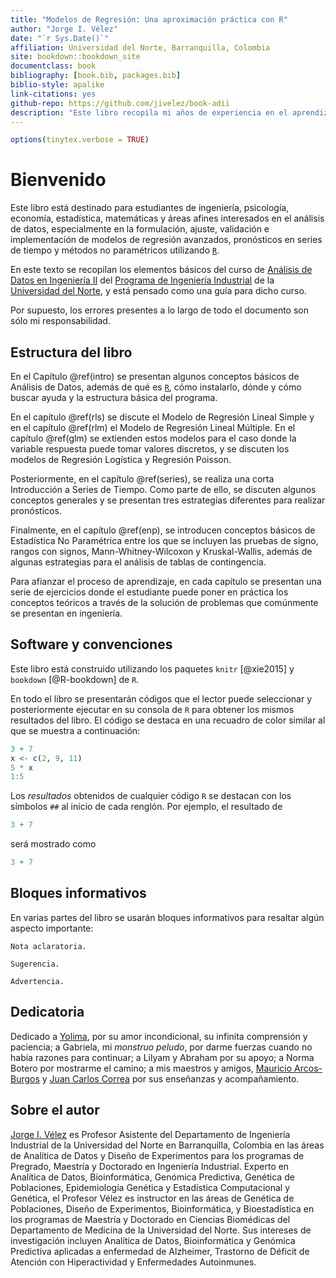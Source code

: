 ```yaml
--- 
title: "Modelos de Regresión: Una aproximación práctica con R"
author: "Jorge I. Vélez"
date: "`r Sys.Date()`"
affiliation: Universidad del Norte, Barranquilla, Colombia
site: bookdown::bookdown_site
documentclass: book
bibliography: [book.bib, packages.bib]
biblio-style: apalike
link-citations: yes
github-repo: https://github.com/jivelez/book-adii
description: "Este libro recopila mi años de experiencia en el aprendizaje de R [@R], y está escrito como una guía para aquellos que recién comienzan."
---
```


```r
options(tinytex.verbose = TRUE)
```

# Bienvenido {-}
Este libro está destinado para estudiantes de ingeniería, psicología, economía, estadística, matemáticas y áreas afines interesados en el análisis de datos, especialmente en la formulación, ajuste, validación e implementación de modelos de regresión avanzados, pronósticos en series de tiempo y métodos no paramétricos utilizando [`R`](https://www.r-project.org/). 

En este texto se recopilan los elementos básicos del curso de [Análisis de Datos en Ingeniería II](https://pomelo.uninorte.edu.co/pls/prod/bwckctlg.p_disp_course_detail?cat_term_in=201910&subj_code_in=EST&crse_numb_in=1051) del [Programa de Ingeniería Industrial](https://www.uninorte.edu.co/web/ingenieria-industrial) de la [Universidad del Norte](https://www.uninorte.edu.co), y está pensado como una guía para dicho curso.
  
Por supuesto, los errores presentes a lo largo de todo el documento son sólo mi responsabilidad.


## Estructura del libro{-}
En el Capítulo \@ref(intro) se presentan algunos conceptos básicos de Análisis de Datos, además de qué es [`R`](https://www.r-project.org), cómo instalarlo, dónde y cómo buscar ayuda y la estructura básica del programa.

En el capítulo \@ref(rls) se discute el Modelo de Regresión Lineal Simple y en el capítulo \@ref(rlm) el Modelo de Regresión Lineal Múltiple. En el capítulo \@ref(glm) se extienden estos modelos para el caso donde la variable respuesta puede tomar valores discretos, y se discuten los modelos de Regresión Logística y Regresión Poisson. 

Posteriormente, en el capítulo \@ref(series), se realiza una corta Introducción a Series de Tiempo. Como parte de ello, se discuten algunos conceptos generales y se presentan tres estrategias diferentes para realizar pronósticos. 

Finalmente, en el capítulo \@ref(enp), se introducen conceptos básicos de Estadística No Paramétrica entre los que se incluyen las pruebas de signo, rangos con signos, Mann-Whitney-Wilcoxon y Kruskal-Wallis, además de algunas estrategias para el análisis de tablas de contingencia.

Para afianzar el proceso de aprendizaje, en cada capítulo se presentan una serie de ejercicios donde el estudiante puede poner en práctica los conceptos teóricos a través de la solución de problemas que comúnmente se presentan en ingeniería.


## Software y convenciones {-} 
Este libro está construido utilizando los paquetes `knitr`\index{knitr} [@xie2015] y `bookdown`\index{bookdown} [@R-bookdown] de `R`.

En todo el libro se presentarán códigos que el lector puede seleccionar y posteriormente ejecutar en su consola de `R` para obtener los mismos resultados del libro. El código se destaca en una recuadro de color similar al que se muestra a continuación:

```r
3 + 7 
x <- c(2, 9, 11)
5 * x
1:5
```


Los _resultados_ obtenidos de cualquier código `R` se destacan con los símbolos `##` al inicio de cada renglón. Por ejemplo, el resultado de

```r
3 + 7
```

será mostrado como 

```r
3 + 7
```

## Bloques informativos {-}
En varias partes del libro se usarán bloques informativos para resaltar algún aspecto importante:

```block2
Nota aclaratoria.
```

```block2
Sugerencia.
```

```block2
Advertencia.
```

## Dedicatoria {-}
Dedicado a [Yolima](https://www.instagram.com/yolimaespinosamarykay/?hl=es), por su amor incondicional, su infinita comprensión y paciencia; a Gabriela, mi *monstruo peludo*, por darme fuerzas cuando no había razones para continuar; a 
Lilyam y Abraham por su apoyo;  a Norma Botero por mostrarme el camino; a mis maestros y amigos, [Mauricio Arcos-Burgos](https://scholar.google.com.co/citations?user=MZlwFqgAAAAJ&hl=en) y [Juan Carlos Correa](http://ciencias.medellin.unal.edu.co/index.php/component/teachers/?escuela=Escuela%20de%20Estad%C3%ADstica&letra=&correo=jccorrea@unal.edu.co)  por sus enseñanzas y acompañamiento.


## Sobre el autor {-}
[Jorge I. Vélez](https://jivelez.github.io) es Profesor Asistente del Departamento de Ingeniería Industrial de la Universidad del Norte en Barranquilla, Colombia en las áreas de Analítica de Datos y Diseño de Experimentos para los programas de Pregrado, Maestría y Doctorado en Ingeniería Industrial.  Experto en Analítica de Datos, Bioinformática, Genómica Predictiva, Genética de Poblaciones, Epidemiología Genética y Estadística Computacional y Genética, el  Profesor Vélez es instructor en las áreas de  Genética de Poblaciones, Diseño de Experimentos, Bioinformática, y Bioestadística en los programas de Maestría y Doctorado en Ciencias Biomédicas del Departamento de Medicina de la Universidad del Norte. Sus intereses de investigación incluyen Analítica de Datos, Bioinformática y Genómica Predictiva aplicadas a enfermedad de Alzheimer, Trastorno de Déficit de Atención con Hiperactividad y Enfermedades Autoinmunes.
